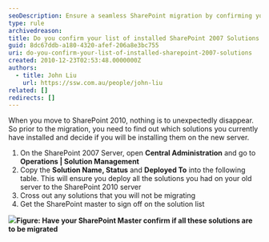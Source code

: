 ```yaml
---
seoDescription: Ensure a seamless SharePoint migration by confirming your list of installed solutions before upgrading to SharePoint 2010.
type: rule
archivedreason:
title: Do you confirm your list of installed SharePoint 2007 Solutions
guid: 8dc67ddb-a180-4320-afef-206a8e3bc755
uri: do-you-confirm-your-list-of-installed-sharepoint-2007-solutions
created: 2010-12-23T02:53:48.0000000Z
authors:
  - title: John Liu
    url: https://ssw.com.au/people/john-liu
related: []
redirects: []
---
```


When you move to SharePoint 2010, nothing is to unexpectedly disappear. So prior to the migration, you need to find out which solutions you currently have installed and decide if you will be installing them on the new server.
1. On the SharePoint 2007 Server, open
   **Central Administration** and go to
   **Operations | Solution Management**
2. Copy the
   **Solution Name, Status** and
   **Deployed To** into the following table. This will ensure you deploy all the solutions you had on your old server to the SharePoint 2010 server
3. Cross out any solutions that you will not be migrating
4. Get the SharePoint master to sign off on the solution list

![](MigrateSolutionsList.png)**Figure: Have your SharePoint Master confirm if all these solutions are to be migrated**